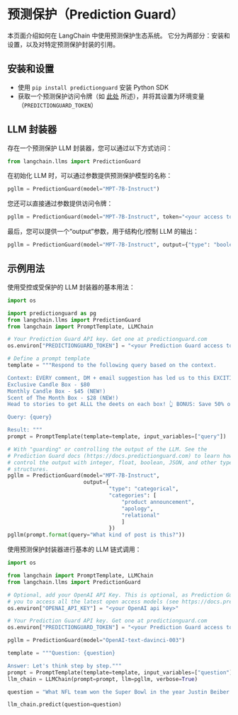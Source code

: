 # 预测保护（Prediction Guard）

本页面介绍如何在 LangChain 中使用预测保护生态系统。
它分为两部分：安装和设置，以及对特定预测保护封装的引用。

## 安装和设置
- 使用 `pip install predictionguard` 安装 Python SDK
- 获取一个预测保护访问令牌（如 [此处](https://docs.predictionguard.com/) 所述），并将其设置为环境变量（`PREDICTIONGUARD_TOKEN`）

## LLM 封装器

存在一个预测保护 LLM 封装器，您可以通过以下方式访问：
```python
from langchain.llms import PredictionGuard
```

在初始化 LLM 时，可以通过参数提供预测保护模型的名称：
```python
pgllm = PredictionGuard(model="MPT-7B-Instruct")
```

您还可以直接通过参数提供访问令牌：
```python
pgllm = PredictionGuard(model="MPT-7B-Instruct", token="<your access token>")
```

最后，您可以提供一个“output”参数，用于结构化/控制 LLM 的输出：
```python
pgllm = PredictionGuard(model="MPT-7B-Instruct", output={"type": "boolean"})
```

## 示例用法

使用受控或受保护的 LLM 封装器的基本用法：
```python
import os

import predictionguard as pg
from langchain.llms import PredictionGuard
from langchain import PromptTemplate, LLMChain

# Your Prediction Guard API key. Get one at predictionguard.com
os.environ["PREDICTIONGUARD_TOKEN"] = "<your Prediction Guard access token>"

# Define a prompt template
template = """Respond to the following query based on the context.

Context: EVERY comment, DM + email suggestion has led us to this EXCITING announcement! 🎉 We have officially added TWO new candle subscription box options! 📦
Exclusive Candle Box - $80 
Monthly Candle Box - $45 (NEW!)
Scent of The Month Box - $28 (NEW!)
Head to stories to get ALLL the deets on each box! 👆 BONUS: Save 50% on your first box with code 50OFF! 🎉

Query: {query}

Result: """
prompt = PromptTemplate(template=template, input_variables=["query"])

# With "guarding" or controlling the output of the LLM. See the 
# Prediction Guard docs (https://docs.predictionguard.com) to learn how to 
# control the output with integer, float, boolean, JSON, and other types and
# structures.
pgllm = PredictionGuard(model="MPT-7B-Instruct", 
                        output={
                                "type": "categorical",
                                "categories": [
                                    "product announcement", 
                                    "apology", 
                                    "relational"
                                    ]
                                })
pgllm(prompt.format(query="What kind of post is this?"))
```

使用预测保护封装器进行基本的 LLM 链式调用：
```python
import os

from langchain import PromptTemplate, LLMChain
from langchain.llms import PredictionGuard

# Optional, add your OpenAI API Key. This is optional, as Prediction Guard allows
# you to access all the latest open access models (see https://docs.predictionguard.com)
os.environ["OPENAI_API_KEY"] = "<your OpenAI api key>"

# Your Prediction Guard API key. Get one at predictionguard.com
os.environ["PREDICTIONGUARD_TOKEN"] = "<your Prediction Guard access token>"

pgllm = PredictionGuard(model="OpenAI-text-davinci-003")

template = """Question: {question}

Answer: Let's think step by step."""
prompt = PromptTemplate(template=template, input_variables=["question"])
llm_chain = LLMChain(prompt=prompt, llm=pgllm, verbose=True)

question = "What NFL team won the Super Bowl in the year Justin Beiber was born?"

llm_chain.predict(question=question)
```